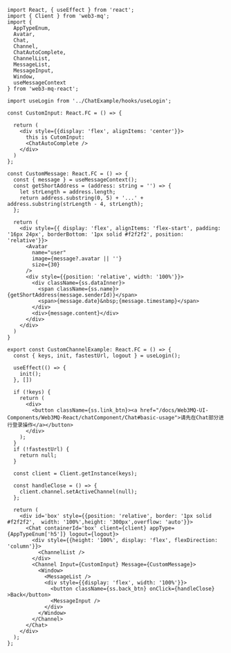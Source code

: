 ```tsx 
import React, { useEffect } from 'react';
import { Client } from 'web3-mq';
import { 
  AppTypeEnum, 
  Avatar,
  Chat, 
  Channel, 
  ChatAutoComplete,
  ChannelList, 
  MessageList,
  MessageInput,
  Window,
  useMessageContext
} from 'web3-mq-react';

import useLogin from '../ChatExample/hooks/useLogin';

const CustomInput: React.FC = () => {

  return (
    <div style={{display: 'flex', alignItems: 'center'}}>
      this is CutomInput:
      <ChatAutoComplete />
    </div>
  )
};

const CustomMessage: React.FC = () => {
  const { message } = useMessageContext();
  const getShortAddress = (address: string = '') => {
    let strLength = address.length;
    return address.substring(0, 5) + '...' + address.substring(strLength - 4, strLength);
  };

  return (
    <div style={{ display: 'flex', alignItems: 'flex-start', padding: '16px 24px', borderBottom: '1px solid #f2f2f2', position: 'relative'}}>
      <Avatar
        name="user"
        image={message?.avatar || ''}
        size={30} 
      />
      <div style={{position: 'relative', width: '100%'}}>
        <div className={ss.dataInner}>
          <span className={ss.name}>{getShortAddress(message.senderId)}</span>
          <span>{message.date}&nbsp;{message.timestamp}</span>
        </div>
        <div>{message.content}</div>
      </div>
    </div>
  )
}

export const CustomChannelExample: React.FC = () => {
  const { keys, init, fastestUrl, logout } = useLogin();
  
  useEffect(() => {
    init();
  }, [])

  if (!keys) {
    return (
      <div>
        <button className={ss.link_btn}><a href="/docs/Web3MQ-UI-Components/Web3MQ-React/chatComponent/Chat#basic-usage">请先在Chat部分进行登录操作</a></button>
      </div>
    );
  }
  if (!fastestUrl) {
    return null;
  }

  const client = Client.getInstance(keys);
  
  const handleClose = () => {
    client.channel.setActiveChannel(null);
  };

  return (
    <div id='box' style={{position: 'relative', border: '1px solid #f2f2f2',  width: '100%',height: '300px',overflow: 'auto'}}>
      <Chat containerId='box' client={client} appType={AppTypeEnum['h5']} logout={logout}>
        <div style={{height: '100%', display: 'flex', flexDirection: 'column'}}>
          <ChannelList />
        </div>
        <Channel Input={CustomInput} Message={CustomMessage}>
          <Window>
            <MessageList />
            <div style={{display: 'flex', width: '100%'}}>
              <button className={ss.back_btn} onClick={handleClose} >Back</button>
              <MessageInput />
            </div>
          </Window>
        </Channel>
      </Chat>
    </div>
  );
};
```